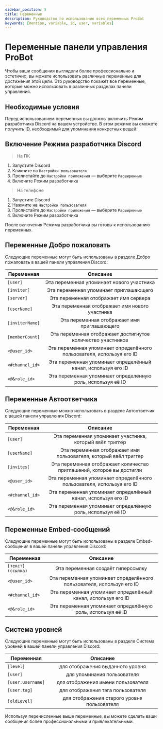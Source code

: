 ```yaml
---
sidebar_position: 8
title: Переменные
description: Руководство по использованию всех переменных ProBot
keywords: [mention, variable, id, user, variables]
---
```


# Переменные панели управления ProBot

Чтобы ваши сообщения выглядели более профессионально и эстетично, вы можете использовать различные переменные для достижения этой цели. Это руководство покажет все переменные, которые можно использовать в различных разделах панели управления.

## Необходимые условия

Перед использованием переменных вы должны включить Режим разработчика Discord на вашем устройстве. В этом режиме вы сможете получить ID, необходимый для упоминания конкретных вещей.

## Включение Режима разработчика Discord

> На ПК
1. Запустите Discord
2. Кликните на `Настройки пользователя`
3. Пролистайте до `Настройки приложения` — выберите `Расширенные`
4. Включите Режим разработчика

> На телефоне
1. Запустите Discord
2. Нажмите на `Настройки пользователя`
3. Пролистайте до `Настройки приложения` — выберите `Расширенные`
4. Включите Режим разработчика

После включения Режима разработчика вы готовы к использованию переменных.

## Переменные Добро пожаловать

Следующие переменные могут быть использованы в разделе Добро пожаловать в вашей панели управления Discord:

| Переменная | Описание | 
| ------------- |:-------------:|
| `[user]` | Эта переменная упоминает нового участника | 
| `[inviter]` | Эта переменная упоминает приглашающего |
| `[server]` | Эта переменная отображает имя сервера |
| `[userName]` | Эта переменная отображает имя нового участника |
| `[inviterName]` | Эта переменная отображает имя приглашающего |
| `[memberCount]` | Эта переменная отображает достигнутое количество участников |
| `<@user_id>` | Эта переменная упоминает определённого пользователя, используя его ID |
| `<#channel_id>` | Эта переменная упоминает определённый канал, используя его ID |
| `<@&role_id>` | Эта переменная упоминает определённую роль, используя её ID |

## Переменные Автоответчика

Следующие переменные можно использовать в разделе Автоответчик в вашей панели управления Discord:

| Переменная | Описание | 
| ------------- |:-------------:|
| `[user]` | Эта переменная упоминает участника, который ввёл триггер |
| `[userName]` | Эта переменная отображает имя пользователя, который ввёл триггер |
| `[invites]` | Эта переменная отображает количество приглашений, которое вы достигли |
| `<@user_id>` | Эта переменная упоминает определённого пользователя, используя его ID |
| `<#channel_id>` | Эта переменная упоминает определённый канал, используя его ID |
| `<@&role_id>` | Эта переменная упоминает определённую роль, используя её ID |

## Переменные Embed-сообщений

Следующие переменные могут быть использованы в разделе Embed-сообщения в вашей панели управления Discord:

| Переменная | Описание | 
| ------------- |:-------------:|
| `[текст](ссылка)` | Эта переменная создаёт гиперссылку |
| `<@user_id>` | Эта переменная упоминает определённого пользователя, используя его ID |
| `<#channel_id>` | Эта переменная упоминает определённый канал, используя его ID |
| `<@&role_id>` | Эта переменная упоминает определённую роль, используя её ID |

## Система уровней

Следующие переменные могут быть использованы в разделе Система уровней в вашей панели управления Discord:

| Переменная | Описание | 
| ------------- |:-------------:|
| `[level]` | для отображения выданного уровня | 
| `[user] `| для упоминания пользователя |
| `[user.username]` | для отображения имени пользователя |
| `[user.tag]` | для отображения тэга пользователя |
| `[oldLevel] ` | для отображения старого уровня пользователя |

Используя перечисленные выше переменные, вы можете сделать ваши сообщения более профессиональными и привлекательными.
